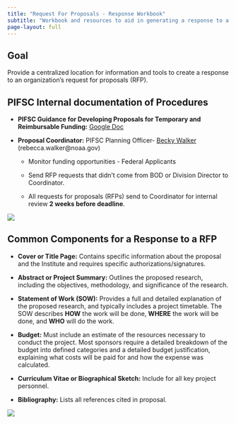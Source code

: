 ```yaml
---
title: "Request For Proposals - Response Workbook"
subtitle: "Workbook and resources to aid in generating a response to a Request for Proposals (RFP)"
page-layout: full
---
```


## Goal

Provide a centralized location for information and tools to create a response to an organization's request for proposals (RFP).

## PIFSC Internal documentation of Procedures

-   **PIFSC Guidance for Developing Proposals for Temporary and Reimbursable Funding:** [Google Doc](https://docs.google.com/document/d/1NN2zkEjxZzIRA8-4dZUYk5gEhKZopVQLz7ZV3DuhL9w/edit?usp=sharing){target="_blank"}

-   **Proposal Coordinator:** PIFSC Planning Officer- [Becky Walker](https://www.fisheries.noaa.gov/contact/rebecca-walker){target="_blank"} (rebecca.walker\@noaa.gov)

    -   Monitor funding opportunities - Federal Applicants

    -   Send RFP requests that didn't come from BOD or Division Director to Coordinator.

    -   All requests for proposals (RFPs) send to Coordinator for internal review **2 weeks before deadline**.

![](content/images/PIFSC_Guidance.png){fig-align="left"}

## Common Components for a Response to a RFP

-   **Cover or Title Page:** Contains specific information about the proposal and the Institute and requires specific authorizations/signatures.

-   **Abstract or Project Summary:** Outlines the proposed research, including the objectives, methodology, and significance of the research.

-   **Statement of Work (SOW):** Provides a full and detailed explanation of the proposed research, and typically includes a project timetable. The SOW describes **HOW** the work will be done, **WHERE** the work will be done, and **WHO** will do the work.

-   **Budget:** Must include an estimate of the resources necessary to conduct the project. Most sponsors require a detailed breakdown of the budget into defined categories and a detailed budget justification, explaining what costs will be paid for and how the expense was calculated.

-   **Curriculum Vitae or Biographical Sketch:** Include for all key project personnel.

-   **Bibliography:** Lists all references cited in proposal.

![](content/images/Water_Arrow.jpeg){fig-align="left"}
